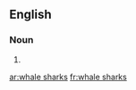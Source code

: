 ==English==

===Noun===
{{head|en|plural|head=[[whale]] [[shark]]s}}

# {{plural of|whale shark|lang=en}}

[[ar:whale sharks]]
[[fr:whale sharks]]